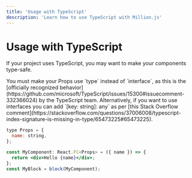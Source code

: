 ```yaml
---
title: 'Usage with TypeScript'
description: 'Learn how to use TypeScript with Million.js'
---
```



# Usage with TypeScript

If your project uses TypeScript, you may want to make your components type-safe.

<Callout type="warning">
  You must make your Props use `type` instead of `interface`, as this is the
  [officially recognized
  behavior](https://github.com/microsoft/TypeScript/issues/15300#issuecomment-332366024)
  by the TypeScript team. Alternatively, if you want to use interfaces you can
  add `[key: string]: any` as per [this Stack Overflow
  comment](https://stackoverflow.com/questions/37006008/typescript-index-signature-is-missing-in-type/65473225#65473225).
</Callout>

```jsx
type Props = {
  name: string,
};

const MyComponent: React.FC<Props> = ({ name }) => {
  return <div>Hello {name}</div>;
};
const MyBlock = block(MyComponent);
```
